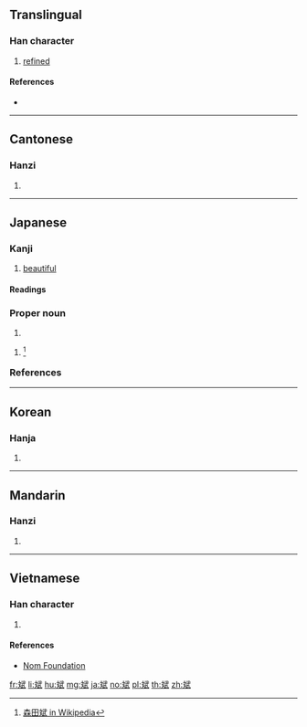 {{also|彬}}
==Translingual==

===Han character===
{{Han char|rn=67|rad=文|as=08|sn=12|four=03440|canj=YKMPM|ids=⿰文武}}

# [[refined]]

====References====
* {{Han ref|kx=0477.070|dkj=13468|dj=0835.090|hdz=32170.140|uh=658C|ud=25996|bh=D979|bd=55673}}

----

==Cantonese==

===Hanzi===
{{yue-hanzi|jyut=[[ban1]]|y=ban1}}

# {{defn|lang=yue|sort=文07}}

----

==Japanese==

===Kanji===
{{ja-kanji|grade=uc|rs=文07}}

# [[beautiful]]

====Readings====
{{ja-readings
|on=[[ひん]] (hin)
|kun=[[あきらか]] ([[斌らか]], akiraka), [[うるわしい]] ([[斌しい]], uruwashii)
|nanori=[[さかん]] (sakan), [[たけ]] (take), [[たけし]] (takeshi)
}}

===Proper noun===
{{ja-pos|たけし|proper}}

# {{given name|male|lang=ja|sort=たけし}}

{{ja-pos|さかん|proper}}

# {{label|ja|rare|sort=さかん}} {{given name|male|lang=ja}}<ref>[[:ja:w:森田斌|森田斌 in Wikipedia]]</ref>

===References===
<references/>

----

==Korean==

===Hanja===
{{ko-hanja|hangeul=빈|eumhun=|rv=bin|mr=pin|y=pin}}

# {{defn|lang=ko|sort=文07}}

----

==Mandarin==

===Hanzi===
{{cmn-hanzi|pin=[[bīn]] ([[bin1]])|wg=pin<sup>1</sup>}}

# {{defn|lang=cmn|sort=文07}}

----

==Vietnamese==

===Han character===
{{vi-readings|rs=文07|hanviet=bân}}

# {{defn|lang=vi|sort=文07}}

====References====
* [http://nomfoundation.org/common/nom_details.php?codepoint=658c Nom Foundation]

[[fr:斌]]
[[li:斌]]
[[hu:斌]]
[[mg:斌]]
[[ja:斌]]
[[no:斌]]
[[pl:斌]]
[[th:斌]]
[[zh:斌]]